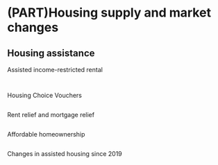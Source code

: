 # (PART)Housing supply and market changes {.unnumbered}

## Housing assistance{#part-2-3}

Assisted income-restricted rental
```r

```


```r

```

Housing Choice Vouchers
```r

```

Rent relief and mortgage relief
```r

```


Affordable homeownership
```r

```


Changes in assisted housing since 2019
